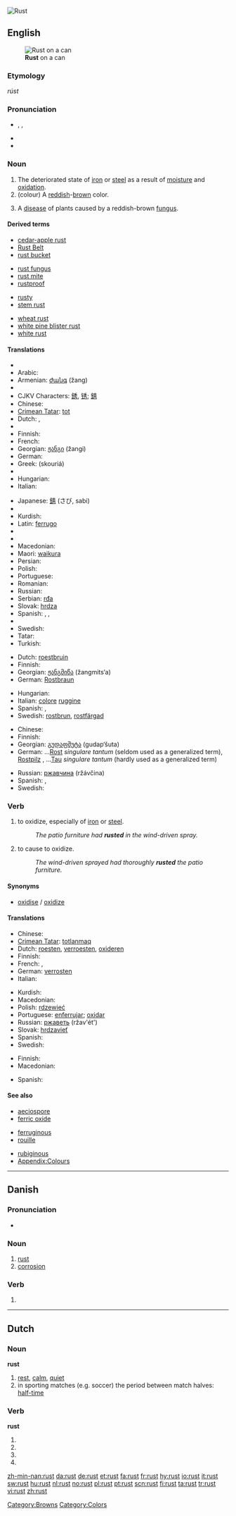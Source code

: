 {{wikipedia}}
[[Image:Rust_and_dirt.jpg|thumb|right|'''Rust''']]
{{also|růst}}
==English==
[[Image:Rost Dose.jpg|thumb|right|'''Rust''' on a can]]

===Etymology===
{{etyl|ang}} ''rúst''

===Pronunciation===
* {{enPR|rŭst}}, {{IPA|/rʌst/}}, {{SAMPA|/rVst/}}
* {{audio|en-us-rust.ogg|Audio (US)}}
* {{rhymes|ʌst}}

===Noun===
{{en-noun}}

# The deteriorated state of [[iron]] or [[steel]] as a result of [[moisture]] and [[oxidation]].
# (colour) A [[reddish]]-[[brown]] color.
#: {{color panel|B7410E}}
# A [[disease]] of plants caused by a reddish-brown [[fungus]].

====Derived terms====
{{rel-top4|terms derived from rust}}
* [[cedar-apple rust]]
* [[Rust Belt]]
* [[rust bucket]]
{{rel-mid4}}
* [[rust fungus]]
* [[rust mite]]
* [[rustproof]]
{{rel-mid4}}
* [[rusty]]
* [[stem rust]]
{{rel-mid4}}
* [[wheat rust]]
* [[white pine blister rust]]
* [[white rust]]
{{rel-bottom}}

====Translations====
{{trans-top|result of oxidation}}
* {{trreq|Albanian}}
* Arabic: {{Arab|[[صدأ|صَدَأ]]}} {{IPAchar|(ʂadā’)}} {{m}}
* Armenian: [[ժանգ]] (žang)
* {{trreq|Basque}}
* CJKV Characters: [[銹]], [[锈]]; [[錆]]
* Chinese: {{zh-tsp|銹|锈|xiù}}
* [[Crimean Tatar]]: [[tot]]
* Dutch: {{t+|nl|roest|m}}, {{t+|nl|oxydatie|f}}
* {{trreq|Esperanto}}
* Finnish: {{t+|fi|ruoste}}
* French: {{t+|fr|rouille|f}}
* Georgian: [[ჟანგი]] (žangi)
* German: {{t+|de|Rost|m}}
* Greek: {{t+|el|σκουριά|f|sc=Grek}} (skouriá)
* {{trreq|Hebrew}}
* Hungarian: {{t+|hu|rozsda}}
* Italian: {{t-|it|ruggine|f}}
{{trans-mid}}
* Japanese: [[錆]] (さび, sabi)
* {{trreq|Korean}}
* Kurdish: {{t|ku|ژه‌نگ|tr=jeng|sc=ku-Arab}}
* Latin: [[ferrugo]]
* {{trreq|Latvian}}
* {{trreq|Lithuanian}}
* Macedonian: {{t-|mk|’рѓа|f|tr='rgja|sc=Cyrl|xs=Macedonian}}
* Maori: [[waikura]]
* Persian: {{t|fa|زن‍ﯔ|sc=fa-Arab|xs=Persian}}
* Polish: {{t+|pl|rdza|f}}
* Portuguese: {{t+|pt|ferrugem|f}}
* Romanian: {{t|ro|rugină|f}}
* Russian: {{t+|ru|ржавчина|f|tr=ržávčina|sc=Cyrl}}
* Serbian: [[rđa]] {{f}}
* Slovak: [[hrdza]] {{f}}
* Spanish: {{t-|es|óxido|m}}, {{t-|es|herrumbre|f}}, {{t+|es|moho|m}}
* {{trreq|Swahili}}
* Swedish: {{t+|sv|rost|c}}
* Tatar: {{t+|tt|tutıq|xs=Tatar}}
* Turkish: {{t+|tr|pas}}
{{trans-bottom}}

{{trans-top|colour}}
* Dutch: [[roestbruin]] {{n}}
* Finnish: {{t|fi|ruosteenruskea}}
* Georgian: [[ჟანგმიწა]] (žangmits‘a)
* German: [[Rostbraun]] {{n}}
{{trans-mid}}
* Hungarian: {{t|hu|rozsdabarna}}
* Italian: [[colore]] {{m}} [[ruggine]]
* Spanish: {{t+|es|marrón}}, {{t-|es|rojizo}}
* Swedish: [[rostbrun]], [[rostfärgad]]
{{trans-bottom}}

{{trans-top|plant disease}}
* Chinese: {{zh-tsp|鏽病|锈病|xiùbìng}}
* Finnish: {{t+|fi|ruoste}}
* Georgian: [[გუდაფშუტა]] (gudap‘šuta)
* German: &hellip;[[Rost]] {{m}} ''singulare tantum'' (seldom used as a generalized term), [[Rostpilz]] {{m}}, &hellip;[[Tau]] {{m}} ''singulare tantum'' (hardly used as a generalized term)
{{trans-mid}}
* Russian: [[ржавчина]] (ržávčina) {{f}}
* Spanish: {{t-|es|roya|f}},  {{t|es|roña|f}}
* Swedish: {{t+|sv|rost}}
{{trans-bottom}}

===Verb===
{{en-verb}}

# {{intransitive}} to oxidize, especially of [[iron]] or [[steel]].
#: ''The patio furniture had '''rusted''' in the wind-driven spray.''
# {{transitive}} to cause to oxidize.
#: ''The wind-driven sprayed had thoroughly '''rusted''' the patio furniture.''

====Synonyms====
* [[oxidise]] / [[oxidize]]

====Translations====
{{trans-top|to oxidise}}
* Chinese: {{zh-tsp|生鏽|生锈|shēngxiù}}
* [[Crimean Tatar]]: [[totlanmaq]]
* Dutch: [[roesten]], [[verroesten]], [[oxideren]]
* Finnish: {{t+|fi|ruostua}}
* French: {{t+|fr|rouiller}}, {{t+|fr|oxyder}}
* German: [[verrosten]]
* Italian: {{t+|it|ossidare}}
{{trans-mid}}
* Kurdish: {{t|ku|ژه‌نگ هه‌ڵهێنان|tr=jeng helhénan|sc=ku-Arab}}
* Macedonian: {{t-|mk|’рѓосувам|tr='rgjosuvam|sc=Cyrl|xs=Macedonian}}
* Polish: [[rdzewieć]]
* Portuguese: [[enferrujar]]; [[oxidar]]
* Russian: [[ржаветь]] (ržav'ét') {{impf}}
* Slovak: [[hrdzavieť]]
* Spanish: {{t|es|aherrumbrarse}}
* Swedish: {{t+|sv|rosta}}
{{trans-bottom}}

{{trans-top|to cause to oxidise}}
* Finnish: {{t-|fi|ruostuttaa}}
* Macedonian: {{t-|mk|’рѓосувам|tr='rgjosuvam|sc=Cyrl|xs=Macedonian}}
{{trans-mid}}
* Spanish: {{t-|es|aherrumbrar}}
{{trans-bottom}}

====See also====
{{top3}}
* [[aeciospore]]
* [[ferric oxide]]
{{mid3}}
* [[ferruginous]]
* [[rouille]]
{{mid3}}
* [[rubiginous]]
* [[Appendix:Colours]]
{{bottom}}

[[Category:Browns]]
[[Category:Colors]]

----

==Danish==
{{wikipedia|lang=da}}

===Pronunciation===
* {{IPA|/rost/|[ʁɔsd̥]|lang=da}}

===Noun===
{{da-noun|en|-}}

# [[rust#English|rust]]
# [[corrosion]]

===Verb===
{{infl|da|verb form}}

# {{form of|imperative|ruste|lang=Danish}}

----

==Dutch==

===Noun===
'''rust'''

# [[rest]], [[calm]], [[quiet]]
# in sporting matches (e.g. soccer) the period between match halves: [[half-time]]

===Verb===
'''rust'''

# {{nl-verb-form|p=first|n=singular|t=present tense|rusten}}
# {{nl-verb-form|p=second|n=singular|t=present tense|rusten}}
# {{nl-verb-form|p=third|n=singular|t=present tense|rusten}}
# {{nl-verb-form|m=imperative|rusten}}

[[zh-min-nan:rust]]
[[da:rust]]
[[de:rust]]
[[et:rust]]
[[fa:rust]]
[[fr:rust]]
[[hy:rust]]
[[io:rust]]
[[it:rust]]
[[sw:rust]]
[[hu:rust]]
[[nl:rust]]
[[no:rust]]
[[pl:rust]]
[[pt:rust]]
[[scn:rust]]
[[fi:rust]]
[[ta:rust]]
[[tr:rust]]
[[vi:rust]]
[[zh:rust]]